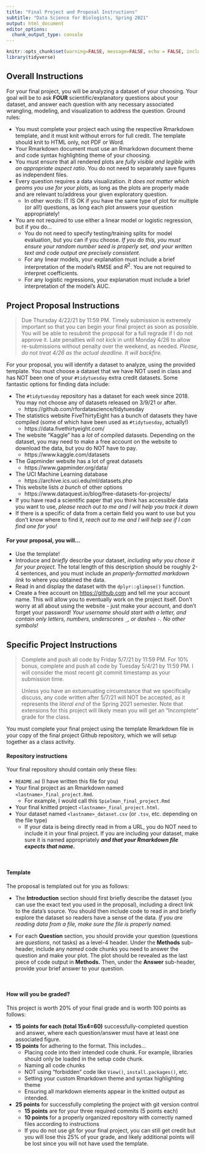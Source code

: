 ```yaml
---
title: "Final Project and Proposal Instructions"
subtitle: "Data Science for Biologists, Spring 2021"
output: html_document
editor_options: 
  chunk_output_type: console
---
```


```r
knitr::opts_chunk$set(warning=FALSE, message=FALSE, echo = FALSE, include = FALSE)
library(tidyverse)
```


## Overall Instructions

For your final project, you will be analyzing a dataset of your choosing. Your goal will be to ask **FOUR** scientific/explanatory questions about your dataset, and answer each question with any necessary associated wrangling, modeling, and visualization to address the question. Ground rules:


+ You must complete your project each using the respective Rmarkdown template, and it must knit without errors for full credit. The template should knit to HTML only, not PDF or Word.
+ Your Rmarkdown document must use an Rmarkdown document theme and code syntax highlighting theme of your choosing.
+ You must ensure that all rendered plots are _fully visible and legible with an appropriate aspect ratio_. You do not need to separately save figures as independent files. 
+ Every question requires a data visualization. _It does not matter which geoms you use for your plots_, as long as the plots are properly made and are relevant to/address your given exploratory question. 
  + In other words: IT IS OK if you have the same type of plot for multiple (or all!) questions, as long each plot answers your question appropriately!
+ You are not required to use either a linear model or logistic regression, but if you do...
  + You do not need to specify testing/training splits for model evaluation, but you can if you choose. *If you do this, you must ensure your random number seed is properly set, and your written text and code output are precisely consistent.*
  + For any linear models, your explanation must include a brief interpretation of the model's RMSE and $R^2$. You are not required to interpret coefficients.
  + For any logistic regressions, your explanation must include a brief interpretation of the model's AUC.

## Project Proposal Instructions 

> Due Thursday 4/22/21 by 11:59 PM. Timely submission is extremely important so that you can begin your final project as soon as possible. You will be able to resubmit the proposal for a full regrade if I do not approve it. Late penalties will not kick in until Monday 4/26 to allow re-submissions without penalty over the weekend, as needed. _Please, do not treat 4/26 as the actual deadline. It will backfire._


For your proposal, you will identify a dataset to analyze, using the provided template. You must choose a dataset that we have NOT used in class and has NOT been one of your `#tidytuesday` extra credit datasets. Some fantastic options for finding data include:

+ The `#tidytuesday` repository has a dataset for each week since 2018. You may not choose any of datasets released on 3/9/21 or after.
  + https://github.com/rfordatascience/tidytuesday
+ The statistics website FiveThirtyEight has a bunch of datasets they have compiled (some of which have been used as `#tidytuesday`, actually!)
  + https://data.fivethirtyeight.com/
+ The website "Kaggle" has a *lot* of compiled datasets. Depending on the dataset, you may need to make a free account on the website to download the data, but you do NOT have to pay.
  + https://www.kaggle.com/datasets
+ The Gapminder website has a lot of great datasets 
  + https://www.gapminder.org/data/
+ The UCI Machine Learning database
  + https://archive.ics.uci.edu/ml/datasets.php
+ This website lists *a bunch* of other options
  + https://www.dataquest.io/blog/free-datasets-for-projects/
+ If you have read a scientific paper that you think has accessible data you want to use, *please reach out to me and I will help you track it down*
+ If there is a specific of data from a certain field you want to use but you don't know where to find it, *reach out to me and I will help see if I can find one for you!*


#### For your proposal, you will...

+ Use the template!
+ Introduce and *briefly* describe your dataset, _including why you chose it for your project._ The total length of this description should be roughly 2-4 sentences, and you must include an _properly-formatted markdown link_ to where you obtained the data.
+ Read in and display the dataset with the `dplyr::glimpse()` function.
+ Create a free account on [https://github.com](https://github.com) and tell me your account name. This will allow you to eventually work on the project itself. Don't worry at all about using the website - just make your account, and don't forget your password! *Your username should start with a letter, and contain only letters, numbers, underscores `_`, or dashes `-`. No other symbols!*



## Specific Project Instructions

> Complete and push all code by Friday 5/7/21 by 11:59 PM. For 10% bonus, complete and push all code by Tuesday 5/4/21 by 11:59 PM. I will consider the most recent git commit timestamp as your submission time.
>
> Unless you have an extuenuating circumstance that we specifically discuss, any code written after 5/7/21 will NOT be accepted, as it represents the _literal end_ of the Spring 2021 semester. Note that extensions for this project will likely mean you will get an "Incomplete" grade for the class.


You must complete your final project using the template Rmarkdown file in your copy of the final project Github repository, which we will setup together as a class activity. 
<!--This repository uses special "Github Classroom" features. This means that at the deadline on May 7th 11:59 PM, Github will collect all of your repository history and code and automatically send it to me. If and only if your code commit history shows that no further work occurred after 11:59 PM on Tuesday May 4th, you will receive the bonus +10%. -->

#### Repository instructions


Your final repository should contain only these files: 

+ `README.md` (I have written this file for you)
+ Your final project as an Rmarkdown named `<lastname>_final_project.Rmd`. 
  + For example, I would call this `Spielman_final_project.Rmd`
+ Your final knitted project `<lastname>_final_project.html`. 
+ Your dataset named `<lastname>_dataset.csv` (or `.tsv`, etc. depending on the file type)
  + If your data is being directly read in from a URL, you do NOT need to include it in your final project. If you are including your dataset, make sure it is named appropriately **_and that your Rmarkdown file expects that name_.** 


<br>

#### Template

The proposal is templated out for you as follows:

+ The **Introduction** section should first briefly describe the dataset (you can use the exact text you used in the proposal), including a direct link to the data's source. You should then include code to read in and briefly explore the dataset so readers have a sense of the data. _If you are reading data from a file, make sure the file is properly named._

+ For each **Question** section, you should provide your question (questions are _questions_, not tasks) as a level-4 header. Under the **Methods** sub-header, include any _named_ code chunks you need to answer the question and make your plot. The plot should be revealed as the last piece of code output in **Methods.** Then, under the **Answer** sub-header, provide your brief answer to your question.

<br>

#### How will you be graded?

This project is worth 20% of your final grade and is worth 100 points as follows:

+ **15 points for each (total 15x4=60)** successfully-completed question and answer, where each question/answer must have at least one associated figure.
+ **15 points** for adhering to the format. This includes...
  + Placing code into their intended code chunk. For example, libraries should only be loaded in the setup code chunk.
  + Naming all code chunks
  + NOT using "forbidden" code like `View()`, `install.packages()`, etc.
  + Setting your custom Rmarkdown theme and syntax highlighting theme 
  + Ensuring all markdown elements appear in the knitted output as intended.
+ **25 points** for successfully completing the project with git version control
  + **15 points** are for your three required commits (5 points each)
  + **10 points** for a properly organized repository with correctly named files according to instructions
  + If you do not use git for your final project, you can still get credit but you will lose this 25% of your grade, and likely additional points will be lost since you will not have used the template.


